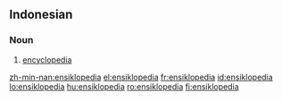 ==Indonesian==

===Noun===
{{infl|id|noun}}

# [[encyclopedia]]

[[zh-min-nan:ensiklopedia]]
[[el:ensiklopedia]]
[[fr:ensiklopedia]]
[[id:ensiklopedia]]
[[lo:ensiklopedia]]
[[hu:ensiklopedia]]
[[ro:ensiklopedia]]
[[fi:ensiklopedia]]